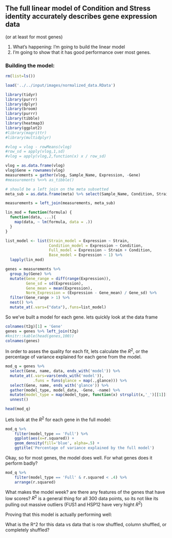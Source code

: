 ## The full linear model of Condition and Stress identity accurately describes gene expression data
(or at least for most genes)

1. What's happening: I'm going to build the linear model
2. I'm going to show that it has good performance over most genes. 

### Building the model:

```r
rm(list=ls())

load('../../input/images/normalized_data.RData')

library(tidyr)
library(purrr)
library(dplyr)
library(broom)
library(purrr)
library(tibble)
library(heatmap3)
library(ggplot2)
#library(magrittr)
#library(multidplyr)

#vlog = vlog - rowMeans(vlog)
#row_sd = apply(vlog,1,sd)
#vlog = apply(vlog,2,function(x) x / row_sd)

vlog = as.data.frame(vlog)
vlog$Gene = rownames(vlog)
measurements = gather(vlog, Sample_Name, Expression, -Gene)
#measurements %<>% as_tibble()

# should be a left join on the meta subsetted
meta_sub = as.data.frame(meta) %>% select(Sample_Name, Condition, Strain)

measurements = left_join(measurements, meta_sub)

lin_mod = function(formula) {
  function(data, ...){
    map(data, ~ lm(formula, data = .))
  }
}

list_model <- list(Strain_model = Expression ~ Strain,
                   Condition_model = Expression ~ Condition,
                   Full_model = Expression ~ Strain + Condition,
                   Base_model = Expression ~ 1) %>%
  lapply(lin_mod)

genes = measurements %>%
  group_by(Gene) %>%
  mutate(Gene_range = diff(range(Expression)),
         Gene_sd = sd(Expression),
         Gene_mean = mean(Expression),
         Norm_Expression = (Expression - Gene_mean) / Gene_sd) %>%
  filter(Gene_range > 1) %>%
  nest() %>%
  mutate_at(.vars=("data"),.funs=list_model)

```
So we've built a model for each gene. lets quickly look at the data frame 


```r
colnames(t2g)[1] = 'Gene'
genes = genes %>% left_join(t2g)
#knitr::kable(head(genes,100))
colnames(genes)
```

In order to asses the quality for each fit, lets calculate the $R^2$, or the percentage of variance explained for each gene from the model.

```r
mod_q = genes %>%
  select(Gene, name, data, ends_with('model')) %>%
  mutate_at(.vars=vars(ends_with('model')), 
            .funs = funs(glance = map(.,glance))) %>%
  select(Gene, name, ends_with('glance')) %>%
  gather(model_type, model_data, -Gene, -name) %>% 
  mutate(model_type = map(model_type, function(x) strsplit(x,'_')[[1]][1])) %>% 
  unnest()

head(mod_q)
```

Lets look at the $R^{2}$ for each gene in the full model:

```r
mod_q %>% 
    filter(model_type == 'Full') %>% 
    ggplot(aes(x=r.squared)) + 
    geom_density(fill='blue', alpha=.5) +
    ggtitle('Percentage of variance explained by the full model')
```
 Okay, so for most genes, the model does well. For what genes does it perform badly?
 
 
```r
mod_q %>% 
    filter(model_type == 'Full' & r.squared < .4) %>% 
    arrange(r.squared)
```
What makes the model week? are there any features of the genes that have low scores? $R^2$ is a general thing for all 300 data points, so its not like its pulling out massive outliers (FUS1 and HSP12 have very hight $R^2$)

Proving that this model is actually performing well:

What is the R^2 for this data vs data that is row shuffled, column shuffled, or completely shuffled?
